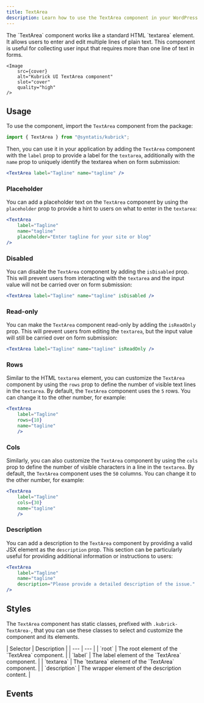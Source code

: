 ```yaml
---
title: TextArea
description: Learn how to use the TextArea component in your WordPress admin application.
---
```



<Lead storybook="/docs/components-textarea--docs" stackblitz="/edit/syntatis-kubrick-textarea?file=src/App.jsx">
	The `TextArea` component works like a standard HTML `textarea` element. It
	allows users to enter and edit multiple lines of plain text. This component is
	useful for collecting user input that requires more than one line of text in
	forms.

	<Image
		src={cover}
		alt="Kubrick UI TextArea component"
		slot="cover"
		quality="high"
	/>
</Lead>

## Usage

To use the component, import the `TextArea` component from the package:

```jsx
import { TextArea } from "@syntatis/kubrick";
```

Then, you can use it in your application by adding the `TextArea` component with the `label` prop to provide a label for the `textarea`, additionally with the `name` prop to uniquely identify the textarea when on form submission:

```jsx
<TextArea label="Tagline" name="tagline" />
```

### Placeholder

You can add a placeholder text on the `TextArea` component by using the `placeholder` prop to provide a hint to users on what to enter in the `textarea`:

```jsx {4}
<TextArea
	label="Tagline"
	name="tagline"
	placeholder="Enter tagline for your site or blog"
/>
```

### Disabled

You can disable the `TextArea` component by adding the `isDisabled` prop. This will prevent users from interacting with the `textarea` and the input value will not be carried over on form submission:

```jsx {4}
<TextArea label="Tagline" name="tagline" isDisabled />
```

### Read-only

You can make the `TextArea` component read-only by adding the `isReadOnly` prop. This will prevent users from editing the `textarea`, but the input value will still be carried over on form submission:

```jsx {4}
<TextArea label="Tagline" name="tagline" isReadOnly />
```

### Rows

Similar to the HTML `textarea` element, you can customize the `TextArea` component by using the `rows` prop to define the number of visible text lines in the `textarea`. By default, the `TextArea` component uses the `5` rows. You can change it to the other number, for example:

```jsx {3}
<TextArea
	label="Tagline"
	rows={10}
	name="tagline"
	/>
```

### Cols

Similarly, you can also customize the `TextArea` component by using the `cols` prop to define the number of visible characters in a line in the `textarea`. By default, the `TextArea` component uses the `50` columns. You can change it to the other number, for example:

```jsx {3}
<TextArea
	label="Tagline"
	cols={30}
	name="tagline"
	/>
```

### Description

You can add a description to the `TextArea` component by providing a valid JSX element as the `description` prop. This section can be particularly useful for providing additional information or instructions to users:

```jsx {3}
<TextArea
	label="Tagline"
	name="tagline"
	description="Please provide a detailed description of the issue."
/>
```

## Styles

The `TextArea` component has static classes, prefixed with `.kubrick-TextArea-`, that you can use these classes to select and customize the component and its elements.

<div className="table-classes">
	| Selector | Description | | --- | --- | | `root` | The root element of the
	`TextArea` component. | | `label` | The label element of the `TextArea`
	component. | | `textarea` | The `textarea` element of the `TextArea`
	component. | | `description` | The wrapper element of the description content.
	|
</div>

## Events

<Table
	variant="events"
	component="TextArea"
	items={[
		["onChange", "Triggered when the value is changed. The function callback will receive the new input value as an argument."],
	]}
	/>
